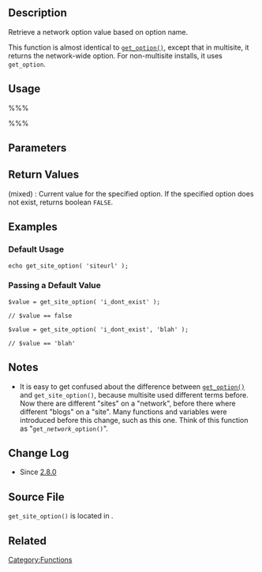 == Description ==
Retrieve a network option value based on option name.

This function is almost identical to <tt>[[Function Reference/get_option|get_option()]]</tt>, except that in multisite, it returns the network-wide option. For non-multisite installs, it uses <tt>get_option</tt>.
== Usage ==
%%%<?php get_site_option( $option, $default , $use_cache ) ?>%%%

== Parameters ==
{{Parameter|$option|string|The name of the option to retrieve. Expected to not be SQL-escaped .|required}}
{{Parameter|$default|mixed|A value to return if the option doesn't exist.|optional|false}}
{{Parameter|$use_cache|boolean|Whether to use the cache. This has no effect on non-multisite installs.|optional|true}}

== Return Values ==
; (mixed) : Current value for the specified option.  If the specified option does not exist, returns boolean <tt>FALSE</tt>.

== Examples ==
=== Default Usage ===
 echo get_site_option( 'siteurl' );

=== Passing a Default Value ===
<pre>
$value = get_site_option( 'i_dont_exist' );

// $value == false

$value = get_site_option( 'i_dont_exist', 'blah' );

// $value == 'blah'
</pre>

== Notes ==
* It is easy to get confused about the difference between <tt>[[Function Reference/get_option|get_option()]]</tt> and <tt>get_site_option()</tt>, because multisite used different terms before. Now there are different "sites" on a "network", before there where different "blogs" on a "site". Many functions and variables were introduced before this change, such as this one. Think of this function as "<tt>get_''network''_option()</tt>". 

== Change Log ==
* Since [[Version_2.8|2.8.0]]

== Source File ==

<code>get_site_option()</code> is located in {{Trac|wp-includes/option.php}}.

== Related ==
{{Option Tags}}

{{Tag Footer}}

[[Category:Functions]]